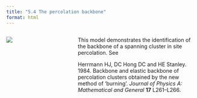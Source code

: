 ```yaml
---
title: "5.4 The percolation backbone"
format: html
---
```


:::: {.columns}
::: {.column width=35%}
[![](5.4-percolationBackBone.png)](5.4-percolationBackBone.nlogo)
:::

::: {.column width=65%}
This model demonstrates the identification of the backbone of a spanning cluster in site percolation. See

Herrmann HJ, DC Hong DC and HE Stanley. 1984. Backbone and elastic backbone of percolation clusters obtained by the new method of ‘burning’. _Journal of Physics A: Mathematical and General_ **17** L261–L266.
:::
::::